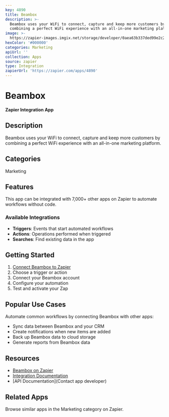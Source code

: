 ```yaml
---
key: 4890
title: Beambox
description: >-
  Beambox uses your WiFi to connect, capture and keep more customers by
  combining a perfect WiFi experience with an all-in-one marketing platform.
image: >-
  https://zapier-images.imgix.net/storage/developer/0aea63b337ded99e2c215a8fd8fddb91_2.png?auto=format%2Ccompress&ixlib=python-3.0.0&q=50
hexColor: '#000000'
categories: Marketing
apiUrl: ''
collection: Apps
source: zapier
type: Integration
zapierUrl: 'https://zapier.com/apps/4890'
---
```

# Beambox

**Zapier Integration App**

## Description

Beambox uses your WiFi to connect, capture and keep more customers by combining a perfect WiFi experience with an all-in-one marketing platform.

## Categories

Marketing

## Features

This app can be integrated with 7,000+ other apps on Zapier to automate workflows without code.

### Available Integrations

- **Triggers**: Events that start automated workflows
- **Actions**: Operations performed when triggered
- **Searches**: Find existing data in the app

## Getting Started

1. [Connect Beambox to Zapier](https://zapier.com/apps/4890)
2. Choose a trigger or action
3. Connect your Beambox account
4. Configure your automation
5. Test and activate your Zap

## Popular Use Cases

Automate common workflows by connecting Beambox with other apps:

- Sync data between Beambox and your CRM
- Create notifications when new items are added
- Back up Beambox data to cloud storage
- Generate reports from Beambox data

## Resources

- [Beambox on Zapier](https://zapier.com/apps/4890)
- [Integration Documentation](https://zapier.com/apps/4890/integrations)
- [API Documentation](Contact app developer)

## Related Apps

Browse similar apps in the Marketing category on Zapier.
